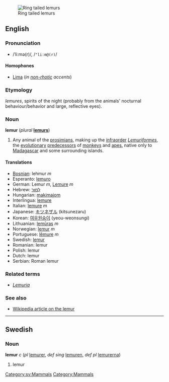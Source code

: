 {{see|Lemur}}
[[Image:Ring tailed lemurs.jpg|thumb|Ring tailed lemurs]]

==English==

===Pronunciation===
*/ˈliːmə(r)/, /<tt>"li:m@(r)</tt>/

====Homophones====
*[[Lima]] (''in [[non-rhotic]] accents'')

===Etymology===
{{L.}} ''lemures'', spirits of the night (probably from the animals' nocturnal behaviour/behavior and large, reflective eyes).

===Noun===
'''lemur''' (''plural'' '''[[lemurs]]''')

# Any animal of the [[prosimian]]s, making up the [[infraorder]] ''[[Lemuriformes]]'', the [[evolutionary]] [[predecessor]]s of [[monkey]]s and [[ape]]s, native only to [[Madagascar]] and some surrounding islands.

====Translations====
*[[Bosnian]]: lehmur ''m''
*Esperanto: [[lemuro]]
*German: Lemur ''m'', [[Lemure]] ''m''
*Hebrew: [[למור|לֶמוּר]]
*Hungarian: [[makimajom]]
*Interlingua: [[lemure#Interlingua|lemure]]
*Italian: [[lemure#Italian|lemure]] ''m''
*Japanese: [[キツネザル]] (kitsunezaru)
*Korean: [[여우원숭이]] (yeou-weonsungi)
*Lithuanian: [[lemūras]] ''m''
*Norwegian: [[lemur]] ''m''
*Portuguese: [[lêmure]] ''m''
*Swedish: [[lemur#Swedish|lemur]]
*Romanian: lemur
*Polish: lemur
*Dutch: lemur
*Serbian: Roman lemur

===Related terms===
*''[[Lemuria]]''

===See also===
*[[w:Lemur|Wikipedia article on the lemur]]

----
==Swedish==
[[Category:sv:Mammals]]

===Noun===
'''lemur''' ''c'' (''pl'' [[lemurer]], ''def sing'' [[lemuren]], ''def pl'' [[lemurerna]])
# lemur

[[Category:Mammals]]